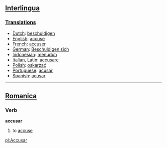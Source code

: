 ==[[Interlingua]]==
===[[Translations]]===

*[[Dutch]]: [[beschuldigen]]
*[[English]]: [[accuse]]
*[[French]]: [[accuser]]
*[[German]]: [[Beschuldigen sich]]
*[[Indonesian]]: [[tuduh|menuduh]]
*[[Italian]], [[Latin]]: [[accusare]]
*[[Polish]]: [[oskarżać]]
*[[Portuguese]]: [[acusar]]
*[[Spanish]]: [[acusar]]
----

==[[Romanica]]==
===Verb===
<b>accusar</b>
#to [[accuse]]

[[pl:Accusar]]